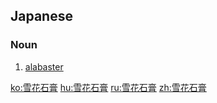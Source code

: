 ==Japanese==
{{ja-kanjitab|雪|花|石|膏}}

===Noun===
{{ja-noun|せっか せっこう}}

# [[alabaster]] {{gloss|variety of gypsum}}

[[ko:雪花石膏]]
[[hu:雪花石膏]]
[[ru:雪花石膏]]
[[zh:雪花石膏]]